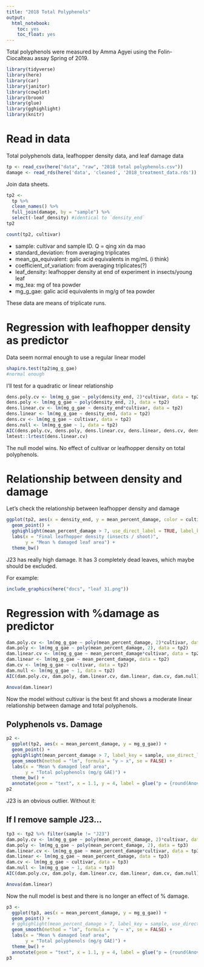 ```yaml
---
title: "2018 Total Polyphenols"
output: 
  html_notebook: 
    toc: yes
    toc_float: yes
---
```



Total polyphenols were measured by Amma Agyei using the Folin-Ciocalteau assay Spring of 2019.

```r
library(tidyverse)
library(here)
library(car)
library(janitor)
library(cowplot)
library(broom)
library(glue)
library(gghighlight)
library(knitr)
```

# Read in data

Total polyphenols data, leafhopper density data, and leaf damage data

```r
tp <- read_csv(here("data", "raw", "2018 total polyphenols.csv"))
damage <- read_rds(here('data', 'cleaned', '2018_treatment_data.rds'))
```

Join data sheets.

```r
tp2 <- 
  tp %>% 
  clean_names() %>% 
  full_join(damage, by = "sample") %>%
  select(-leaf_density) #identical to `density_end`
tp2

count(tp2, cultivar)
```

- sample: cultivar and sample ID. Q = qing xin da mao
- standard_deviation: from averaging triplicates
- mean_ga_equivalent: galic acid equivalents in mg/mL (i think)
- coefficient_of_variation: from averaging triplicates(?)
- leaf_density: leafhopper density at end of experiment in insects/young leaf
- mg_tea: mg of tea powder
- mg_g_gae: galic acid equivalents in mg/g of tea powder


These data are means of triplicate runs.

# Regression with leafhopper density as predictor

Data seem normal enough to use a regular linear model

```r
shapiro.test(tp2$mg_g_gae)
#normal enough
```
I'll test for a quadratic or linear relationship

```r
dens.poly.cv <- lm(mg_g_gae ~ poly(density_end, 2)*cultivar, data = tp2)
dens.poly <- lm(mg_g_gae ~ poly(density_end, 2), data = tp2)
dens.linear.cv <- lm(mg_g_gae ~ density_end*cultivar, data = tp2)
dens.linear <- lm(mg_g_gae ~ density_end, data = tp2)
dens.cv <- lm(mg_g_gae ~ cultivar, data = tp2)
dens.null <- lm(mg_g_gae ~ 1, data = tp2)
AIC(dens.poly.cv, dens.poly, dens.linear.cv, dens.linear, dens.cv, dens.null)
lmtest::lrtest(dens.linear.cv)
```

The null model wins. No effect of cultivar or leafhopper density on total polyphenols.

# Relationship between density and damage

Let's check the relationship between leafhopper density and damage

```r
ggplot(tp2, aes(x = density_end, y = mean_percent_damage, color = cultivar)) +
  geom_point() +
  gghighlight(mean_percent_damage > 7, use_direct_label = TRUE, label_key = sample) +
  labs(x = "Final leafhopper density (insects / shoot)",
       y = "Mean % damaged leaf area") +
  theme_bw()
```

J23 has really high damage. It has 3 completely dead leaves, which maybe should be excluded.

For example:
```r
include_graphics(here("docs", "leaf 31.png"))
```

# Regression with %damage as predictor

```r
dam.poly.cv <- lm(mg_g_gae ~ poly(mean_percent_damage, 2)*cultivar, data = tp2)
dam.poly <- lm(mg_g_gae ~ poly(mean_percent_damage, 2), data = tp2)
dam.linear.cv <- lm(mg_g_gae ~ mean_percent_damage*cultivar, data = tp2)
dam.linear <- lm(mg_g_gae ~ mean_percent_damage, data = tp2)
dam.cv <- lm(mg_g_gae ~ cultivar, data = tp2)
dam.null <- lm(mg_g_gae ~ 1, data = tp2)
AIC(dam.poly.cv, dam.poly, dam.linear.cv, dam.linear, dam.cv, dam.null)

Anova(dam.linear)
```

Now the model without cultivar is the best fit and shows a moderate linear relationship between damage and total polyphenols.

## Polyphenols vs. Damage

```r
p2 <-
  ggplot(tp2, aes(x = mean_percent_damage, y = mg_g_gae)) +
  geom_point() +
  gghighlight(mean_percent_damage > 7, label_key = sample, use_direct_label = TRUE) +
  geom_smooth(method = "lm", formula = "y ~ x", se = FALSE) +
  labs(x = "Mean % damaged leaf area",
       y = "Total polyphenols (mg/g GAE)") +
  theme_bw() +
  annotate(geom = "text", x = 1.1, y = 4, label = glue("p = {round(Anova(dam.linear)$`Pr(>F)`[1], 3)}"))
p2
```

J23 is an obvious outlier.  Without it:

## If I remove sample J23...

```r
tp3 <- tp2 %>% filter(sample != "J23")
dam.poly.cv <- lm(mg_g_gae ~ poly(mean_percent_damage, 2)*cultivar, data = tp3)
dam.poly <- lm(mg_g_gae ~ poly(mean_percent_damage, 2), data = tp3)
dam.linear.cv <- lm(mg_g_gae ~ mean_percent_damage*cultivar, data = tp3)
dam.linear <- lm(mg_g_gae ~ mean_percent_damage, data = tp3)
dam.cv <- lm(mg_g_gae ~ cultivar, data = tp3)
dam.null <- lm(mg_g_gae ~ 1, data = tp3)
AIC(dam.poly.cv, dam.poly, dam.linear.cv, dam.linear, dam.cv, dam.null)

Anova(dam.linear)
```

Now the null model is best and there is no longer an effect of % damage.

```r
p3 <-
  ggplot(tp3, aes(x = mean_percent_damage, y = mg_g_gae)) +
  geom_point() +
  # gghighlight(mean_percent_damage > 7, label_key = sample, use_direct_label = TRUE) +
  geom_smooth(method = "lm", formula = "y ~ x", se = FALSE) +
  labs(x = "Mean % damaged leaf area",
       y = "Total polyphenols (mg/g GAE)") +
  theme_bw() +
  annotate(geom = "text", x = 1.1, y = 4, label = glue("p = {round(Anova(dam.linear)$`Pr(>F)`[1], 3)}"))
p3
```



